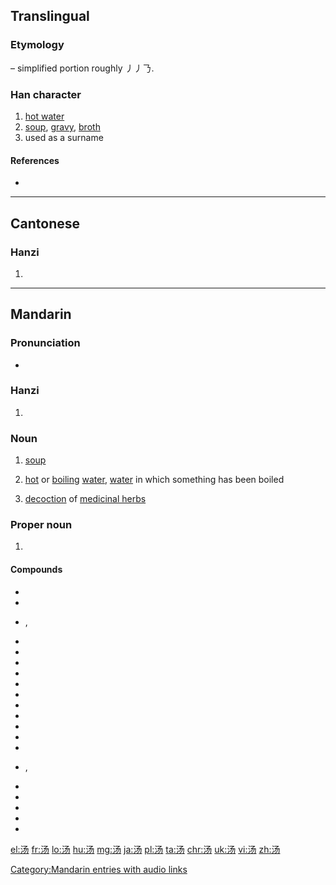 {{also|湯}}
==Translingual==
{{zh-hanzi-box|汤|[[湯]]}}

===Etymology===
{{Han simp|湯|f=昜}} – simplified portion roughly 丿丿𠄎.

===Han character===
{{Han char|rn=85|rad=水|as=03|sn=6|four=|canj=水弓尸竹 (ENSH)}}

# [[hot water]]
# [[soup]], [[gravy]], [[broth]]
# used as a surname

====References====
* {{Han ref|kx=0607.051|hdz=31556.010|uh=6C64|ud=27748}}

----

==Cantonese==

===Hanzi===
{{yue-hanzi|jyut=|y=tong1|tra=湯}}

# {{defn|lang=yue|sort=水03}}

----

==Mandarin==

===Pronunciation===
* {{audio|zh-tāng.ogg|audio|lang=cmn}}

===Hanzi===
{{cmn-hanzi|tra=湯|pin=[[shāng]] ([[shang1]]), [[tāng]] ([[tang1]]), [[tàng]] ([[tang4]]), [[yáng]] ([[yang2]])|wg=shang<sup>1</sup>, t'ang<sup>1</sup>, t'ang<sup>4</sup>, yang<sup>2</sup>}}

# {{defn|lang=cmn|sort=水03}}

===Noun===
{{cmn-noun|tra=湯|pin=tāng|tang1}}

# [[soup]]
#: {{zh-usex|我们 晚餐 喝 '''汤'''|We will have '''soup''' for diner}}
# [[hot]] or [[boiling]] [[water]], [[water]] in which something has been boiled
#: {{zh-usex|元宵 用 水煮, 随 汤 一起 吃。|Sweet dumplings are boiled and served in hot water.}}
# [[decoction]] of [[medicinal herbs]]

===Proper noun===
{{cmn-proper noun|tra=湯|pin=tāng|tang1}}

# {{surname|lang=cmn}}

====Compounds====
{{rel-top|Compounds}}
* {{l|cmn|茶汤|tr=chátāng}}
* {{l|cmn|乳脂汤|tr=rǔzhītāng}}
* {{l|cmn|汤包}}, {{l|cmn|汤包儿}}
* {{l|cmn|汤菜}}
* {{l|cmn|汤池}}
* {{l|cmn|汤罐}}
* {{l|cmn|汤锅|tr=tāngguō}}
* {{l|cmn|汤壶}}
* {{l|cmn|汤剂}}
* {{l|cmn|汤加|tr=Tāngjiā}}
* {{l|cmn|汤料}}
* {{l|cmn|汤面}}
* {{l|cmn|汤泡饭}}
* {{l|cmn|汤色}}
* {{l|cmn|汤勺}}, {{l|cmn|汤勺儿}}
* {{l|cmn|汤匙}}
* {{l|cmn|汤水}}
* {{l|cmn|汤团}}
* {{l|cmn|汤药|tr=tāngyào}}
* {{l|cmn|汤圆|tr=tāngyuán}}
{{rel-bottom}}

[[Category:Mandarin entries with audio links]]

[[el:汤]]
[[fr:汤]]
[[lo:汤]]
[[hu:汤]]
[[mg:汤]]
[[ja:汤]]
[[pl:汤]]
[[ta:汤]]
[[chr:汤]]
[[uk:汤]]
[[vi:汤]]
[[zh:汤]]